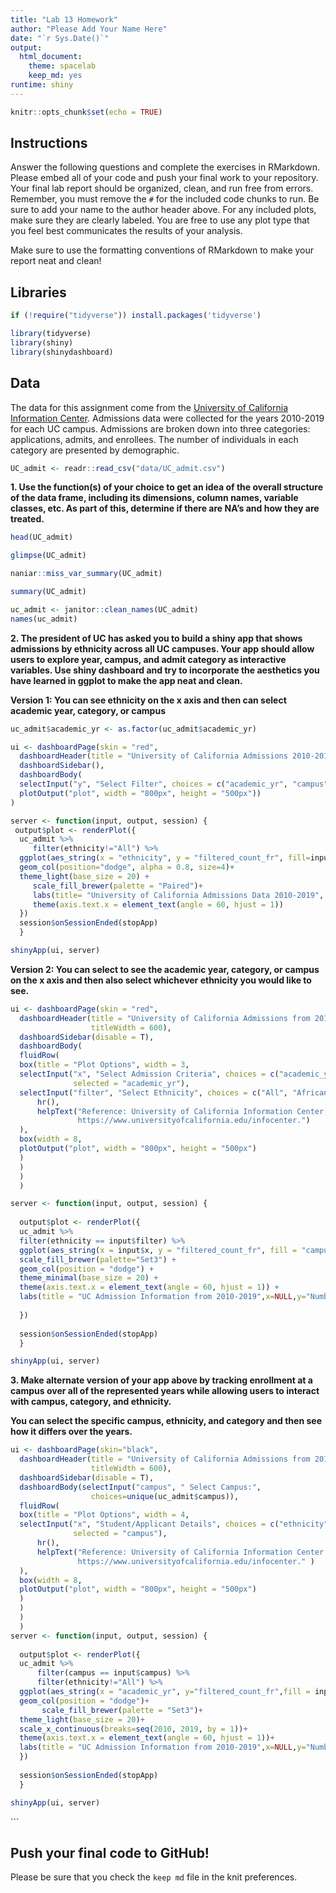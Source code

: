 ```yaml
---
title: "Lab 13 Homework"
author: "Please Add Your Name Here"
date: "`r Sys.Date()`"
output:
  html_document: 
    theme: spacelab
    keep_md: yes
runtime: shiny
---
```


```r
knitr::opts_chunk$set(echo = TRUE)
```

## Instructions
Answer the following questions and complete the exercises in RMarkdown. Please embed all of your code and push your final work to your repository. Your final lab report should be organized, clean, and run free from errors. Remember, you must remove the `#` for the included code chunks to run. Be sure to add your name to the author header above. For any included plots, make sure they are clearly labeled. You are free to use any plot type that you feel best communicates the results of your analysis.  

Make sure to use the formatting conventions of RMarkdown to make your report neat and clean!  

## Libraries
```r
if (!require("tidyverse")) install.packages('tidyverse')
```

```r
library(tidyverse)
library(shiny)
library(shinydashboard)
```

## Data
The data for this assignment come from the [University of California Information Center](https://www.universityofcalifornia.edu/infocenter). Admissions data were collected for the years 2010-2019 for each UC campus. Admissions are broken down into three categories: applications, admits, and enrollees. The number of individuals in each category are presented by demographic.  
```r
UC_admit <- readr::read_csv("data/UC_admit.csv")
```

**1. Use the function(s) of your choice to get an idea of the overall structure of the data frame, including its dimensions, column names, variable classes, etc. As part of this, determine if there are NA's and how they are treated.**  

```r
head(UC_admit)
```
```r
glimpse(UC_admit)
```

```r
naniar::miss_var_summary(UC_admit)
```
```r
summary(UC_admit)
```
```r
uc_admit <- janitor::clean_names(UC_admit)
names(uc_admit)
```


**2. The president of UC has asked you to build a shiny app that shows admissions by ethnicity across all UC campuses. Your app should allow users to explore year, campus, and admit category as interactive variables. Use shiny dashboard and try to incorporate the aesthetics you have learned in ggplot to make the app neat and clean.**

**Version 1: You can see ethnicity on the x axis and then can select academic year, category, or campus**

```r
uc_admit$academic_yr <- as.factor(uc_admit$academic_yr)

ui <- dashboardPage(skin = "red",
  dashboardHeader(title = "University of California Admissions 2010-2019"),
  dashboardSidebar(),
  dashboardBody(
  selectInput("y", "Select Filter", choices = c("academic_yr", "campus", "category"), selected = "campus"),
  plotOutput("plot", width = "800px", height = "500px"))
)

server <- function(input, output, session) { 
 output$plot <- renderPlot({
  uc_admit %>% 
     filter(ethnicity!="All") %>% 
  ggplot(aes_string(x = "ethnicity", y = "filtered_count_fr", fill=input$y)) +
  geom_col(position="dodge", alpha = 0.8, size=4)+
  theme_light(base_size = 20) + 
     scale_fill_brewer(palette = "Paired")+
     labs(title= "University of California Admissions Data 2010-2019", x="Ethnicity", y="Number of Admitted Freshmen", fill = "Legend")+
     theme(axis.text.x = element_text(angle = 60, hjust = 1))
  })
  session$onSessionEnded(stopApp)
  }

shinyApp(ui, server)
```

**Version 2: You can select to see the academic year, category, or campus on the x axis and then also select whichever ethnicity you would like to see.**

```r
ui <- dashboardPage(skin = "red",
  dashboardHeader(title = "University of California Admissions from 2010 - 2019",
                  titleWidth = 600),
  dashboardSidebar(disable = T),
  dashboardBody(
  fluidRow(
  box(title = "Plot Options", width = 3,
  selectInput("x", "Select Admission Criteria", choices = c("academic_yr", "campus", "category"), 
              selected = "academic_yr"),
  selectInput("filter", "Select Ethnicity", choices = c("All", "African American", "American Indian", "Asian", "Chicano/Latino", "International", "White", "Unknown"), selected = "All"),
      hr(),
      helpText("Reference: University of California Information Center, Admissions (2010-2019) 
               https://www.universityofcalifornia.edu/infocenter.")
  ), 
  box(width = 8,
  plotOutput("plot", width = "800px", height = "500px")
  ) 
  ) 
  ) 
  ) 

server <- function(input, output, session) { 
  
  output$plot <- renderPlot({
  uc_admit %>%
  filter(ethnicity == input$filter) %>% 
  ggplot(aes_string(x = input$x, y = "filtered_count_fr", fill = "campus")) +
  scale_fill_brewer(palette="Set3") +
  geom_col(position = "dodge") + 
  theme_minimal(base_size = 20) +
  theme(axis.text.x = element_text(angle = 60, hjust = 1)) +
  labs(title = "UC Admission Information from 2010-2019",x=NULL,y="Number of Admitted Freshmen")
    
  })
  
  session$onSessionEnded(stopApp)
  }

shinyApp(ui, server)
```



**3. Make alternate version of your app above by tracking enrollment at a campus over all of the represented years while allowing users to interact with campus, category, and ethnicity.**

**You can select the specific campus, ethnicity, and category and then see how it differs over the years.**

```r
ui <- dashboardPage(skin="black",
  dashboardHeader(title = "University of California Admissions from 2010-2019", 
                  titleWidth = 600),
  dashboardSidebar(disable = T),
  dashboardBody(selectInput("campus", " Select Campus:", 
                  choices=unique(uc_admit$campus)),
  fluidRow(
  box(title = "Plot Options", width = 4,
  selectInput("x", "Student/Applicant Details", choices = c("ethnicity", "category"), 
              selected = "campus"),
      hr(),
      helpText("Reference: University of California Information Center, Admissions (2010-2019) 
               https://www.universityofcalifornia.edu/infocenter." )
  ), 
  box(width = 8,
  plotOutput("plot", width = "800px", height = "500px")
  ) 
  ) 
  ) 
  )
server <- function(input, output, session) { 
  
  output$plot <- renderPlot({
  uc_admit %>%
      filter(campus == input$campus) %>%
      filter(ethnicity!="All") %>% 
  ggplot(aes_string(x = "academic_yr", y="filtered_count_fr",fill = input$x)) +
  geom_col(position = "dodge")+
       scale_fill_brewer(palette = "Set3")+
  theme_light(base_size = 20)+
  scale_x_continuous(breaks=seq(2010, 2019, by = 1))+
  theme(axis.text.x = element_text(angle = 60, hjust = 1))+
  labs(title = "UC Admission Information from 2010-2019",x=NULL,y="Number of Admitted Freshmen")
  })
  
  session$onSessionEnded(stopApp)
  }

shinyApp(ui, server)

```

```

## Push your final code to GitHub!
Please be sure that you check the `keep md` file in the knit preferences. 